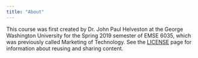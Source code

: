 ```yaml
---
title: "About"
---
```


This course was first created by Dr. John Paul Helveston at the George Washington University for the Spring 2019 semester of EMSE 6035, which was previously called Marketing of Technology. See the [LICENSE](LICENSE.qmd) page for information about reusing and sharing content.
